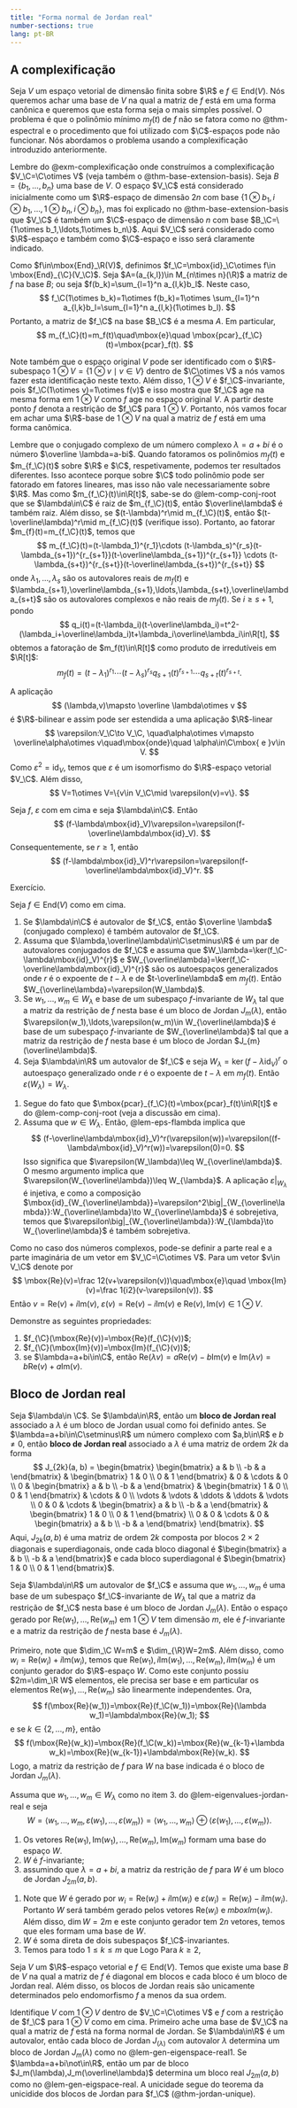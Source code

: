 ```yaml
--- 
title: "Forma normal de Jordan real"
number-sections: true
lang: pt-BR
---
```


## A complexificação

Seja $V$ um espaço vetorial de dimensão finita sobre $\R$ e $f\in\mbox{End}(V)$. Nós queremos achar uma base de $V$ na qual 
a matriz de $f$ está em uma forma canônica e queremos que esta forma seja o mais simples possível. O problema é que o polinômio mínimo $m_f(t)$ de $f$ 
não se fatora como no @thm-espectral e o procedimento que foi utilizado com $\C$-espaços pode não funcionar. Nós abordamos o problema 
usando a complexificação introduzido anteriormente. 

Lembre do @exm-complexificação onde construímos a complexificação 
$V_\C=\C\otimes V$ (veja também o @thm-base-extension-basis). 
Seja $B=\{b_1,\ldots,b_n\}$ uma base de $V$. O espaço $V_\C$ está considerado inicialmente como 
um $\R$-espaço de dimensão $2n$ com base $\{1\otimes b_1,i\otimes b_1,\ldots,1\otimes b_n,i\otimes b_n\}$, mas foi explicado no 
@thm-base-extension-basis que $V_\C$ é também um $\C$-espaço de dimensão $n$ com base $B_\C=\{1\otimes b_1,\ldots,1\otimes b_n\}$.
Aqui $V_\C$ será considerado como $\R$-espaço e também como $\C$-espaço e isso será claramente indicado.


Como $f\in\mbox{End}_\R(V)$, definimos $f_\C=\mbox{id}_\C\otimes f\in \mbox{End}_{\C}(V_\C)$. 
Seja $A=(a_{k,l})\in M_{n\times n}(\R)$ a matriz de $f$ na base $B$; ou seja $f(b_k)=\sum_{l=1}^n a_{l,k}b_l$. Neste caso, 
$$
f_\C(1\otimes b_k)=1\otimes f(b_k)=1\otimes \sum_{l=1}^n a_{l,k}b_l=\sum_{l=1}^n a_{l,k}(1\otimes b_l).
$$
Portanto, a matriz de $f_\C$ na base $B_\C$ é a mesma $A$. Em particular, 
$$
m_{f_\C}(t)=m_f(t)\quad\mbox{e}\quad \mbox{pcar}_{f_\C}(t)=\mbox{pcar}_f(t).
$$

Note também que o espaço original $V$ pode ser identificado com o $\R$-subespaço $1\otimes V=\{1\otimes v\mid v\in V\}$ dentro de $\C\otimes V$ 
a nós vamos fazer esta identificação neste texto. Além disso, $1\otimes V$ é $f_\C$-invariante, pois $f_\C(1\otimes v)=1\otimes f(v)$ e isso mostra que 
$f_\C$ age na mesma forma em $1\otimes V$ como $f$ age no espaço original $V$. A partir deste ponto $f$ denota a restrição de $f_\C$ para $1\otimes V$. Portanto, nós vamos focar em achar uma $\R$-base de $1\otimes V$ na qual 
a matriz de $f$ está em uma forma canômica.


Lembre que o conjugado complexo de um número complexo $\lambda=a+bi$ é o número $\overline \lambda=a-bi$. 
Quando fatoramos os polinômios $m_{f}(t)$ e $m_{f_\C}(t)$ sobre $\R$ e $\C$, respetivamente, podemos ter resultados diferentes. Isso 
acontece porque sobre $\C$ todo polinômio pode ser fatorado em fatores lineares, mas isso não vale necessariamente sobre $\R$. Mas como $m_{f_\C}(t)\in\R[t]$, sabe-se do @lem-comp-conj-root que se $\lambda\in\C$ é raiz de $m_{f_\C}(t)$, então $\overline\lambda$ é também raiz. Além disso, se $(t-\lambda)^r\mid m_{f_\C}(t)$, 
então $(t-\overline\lambda)^r\mid m_{f_\C}(t)$ (verifique isso). Portanto, ao fatorar $m_{f}(t)=m_{f_\C}(t)$, temos que 
$$
m_{f_\C}(t)=(t-\lambda_1)^{r_1}\cdots (t-\lambda_s)^{r_s}(t-\lambda_{s+1})^{r_{s+1}}(t-\overline\lambda_{s+1})^{r_{s+1}}
\cdots (t-\lambda_{s+t})^{r_{s+t}}(t-\overline\lambda_{s+t})^{r_{s+t}}
$$
onde $\lambda_1,\ldots,\lambda_s$ são os autovalores reais de $m_f(t)$ e $\lambda_{s+1},\overline\lambda_{s+1},\ldots,\lambda_{s+t},\overline\lambda_{s+t}$
são os autovalores complexos e não reais de $m_f(t)$. Se $i\geq s+1$, pondo 
$$ 
q_i(t)=(t-\lambda_i)(t-\overline\lambda_i)=t^2-(\lambda_i+\overline\lambda_i)t+\lambda_i\overline\lambda_i\in\R[t],
$$
obtemos a fatoração de $m_f(t)\in\R[t]$ como produto de irredutíveis em $\R[t]$:
$$
m_f(t)=(t-\lambda_1)^{r_1}\cdots (t-\lambda_s)^{r_s}q_{s+1}(t)^{r_{s+1}}\cdots q_{s+t}(t)^{r_{s+t}}. 
$$

A aplicação 
$$
(\lambda,v)\mapsto \overline \lambda\otimes v
$$
é $\R$-bilinear e assim pode ser estendida a uma aplicação $\R$-linear 
$$
\varepsilon:V_\C\to V_\C, \quad\alpha\otimes v\mapsto \overline\alpha\otimes v\quad\mbox{onde}\quad \alpha\in\C\mbox{ e }v\in V.
$$
Como $\varepsilon^2=\mbox{id}_V$, temos que $\varepsilon$ é um isomorfismo do $\R$-espaço vetorial $V_\C$. Além disso, 
$$
V=1\otimes V=\{v\in V_\C\mid \varepsilon(v)=v\}.
$$

:::{#lem-eps-flambda}
Seja $f$, $\varepsilon$ com em cima e seja $\lambda\in\C$. Então
$$
(f-\lambda\mbox{id}_V)\varepsilon=\varepsilon(f-\overline\lambda\mbox{id}_V).
$$
Consequentemente, se $r\geq 1$, então
$$
(f-\lambda\mbox{id}_V)^r\varepsilon=\varepsilon(f-\overline\lambda\mbox{id}_V)^r.
$$
:::
:::{.proof}
Exercício.
:::

:::{#lem-eigenvalues-jordan-real}
Seja $f\in\mbox{End}(V)$ como em cima.

1. Se $\lambda\in\C$ é autovalor de $f_\C$, então $\overline \lambda$ (conjugado complexo) é também autovalor de $f_\C$. 
2. Assuma que $\lambda,\overline\lambda\in\C\setminus\R$ é um par de autovalores conjugados de $f_\C$ e assuma que 
   $W_\lambda=\ker(f_\C-\lambda\mbox{id}_V)^{r}$ e $W_{\overline\lambda}=\ker(f_\C-\overline\lambda\mbox{id}_V)^{r}$ são os autoespaços 
   generalizados onde $r$ é o expoente de $t-\lambda$ e de $t-\overline\lambda$ em  $m_f(t)$. Então $W_{\overline\lambda}=\varepsilon(W_\lambda)$.
3. Se $w_1,\ldots,w_m\in W_\lambda$ e base de um subespaço $f$-invariante de $W_\lambda$ tal que a matriz da restrição de $f$ nesta base é 
   um bloco de Jordan $J_m(\lambda)$, então  $\varepsilon(w_1),\ldots,\varepsilon(w_m)\in W_{\overline\lambda}$ é base de 
   um subespaço $f$-invariante de $W_{\overline\lambda}$ tal que a matriz da restrição de $f$ nesta base é um bloco de Jordan
   $J_{m}(\overline\lambda)$. 
4. Seja $\lambda\in\R$ um autovalor de $f_\C$ e seja $W_\lambda=\ker(f-\lambda\mbox{id}_V)^r$ o autoespaço generalizado 
   onde $r$ é o expoente de $t-\lambda$ em $m_f(t)$. Então $\varepsilon(W_\lambda)=W_\lambda$. 
:::
:::{.proof}
1. Segue do fato que $\mbox{pcar}_{f_\C}(t)=\mbox{pcar}_f(t)\in\R[t]$ e do @lem-comp-conj-root (veja a discussão em cima).
2. Assuma que $w\in W_{\lambda}$. Então, @lem-eps-flambda implica que 
   $$
   (f-\overline\lambda\mbox{id}_V)^r(\varepsilon(w))=\varepsilon((f-\lambda\mbox{id}_V)^r(w))=\varepsilon(0)=0.
   $$
   Isso significa que $\varepsilon(W_\lambda)\leq W_{\overline\lambda}$. O mesmo argumento implica que 
   $\varepsilon(W_{\overline\lambda})\leq W_{\lambda}$. A aplicação $\varepsilon\big |_{W_\lambda}$ é injetiva, e como a 
   composição $\mbox{id}_{W_{\overline\lambda}}=\varepsilon^2\big|_{W_{\overline\lambda}}:W_{\overline\lambda}\to W_{\overline\lambda}$ é sobrejetiva, 
   temos que  $\varepsilon\big|_{W_{\overline\lambda}}:W_{\lambda}\to W_{\overline\lambda}$ é também sobrejetiva. 
:::

Como no caso dos números complexos, pode-se definir a parte real e a parte imaginária de um vetor em $V_\C=\C\otimes V$.
Para um vetor $v\in V_\C$ denote por 
$$
\mbox{Re}(v)=\frac 12(v+\varepsilon(v))\quad\mbox{e}\quad \mbox{Im}(v)=\frac 1{i2}(v-\varepsilon(v)).
$$
Então $v=\mbox{Re}(v)+i\mbox{Im}(v)$, $\varepsilon(v)=\mbox{Re}(v)-i\mbox{Im}(v)$ e $\mbox{Re}(v),\mbox{Im}(v)\in 1\otimes V$.

:::{#exr-re-im-vect}
Demonstre as seguintes propriedades:

1. $f_{\C}(\mbox{Re}(v))=\mbox{Re}(f_{\C}(v))$;
2. $f_{\C}(\mbox{Im}(v))=\mbox{Im}(f_{\C}(v))$;
3. se $\lambda=a+bi\in\C$, então $\mbox{Re}(\lambda v)=a\mbox{Re}(v)-b\mbox{Im}(v)$ e $\mbox{Im}(\lambda v)=b\mbox{Re}(v)+a\mbox{Im}(v)$. 
:::

## Bloco de Jordan real

Seja $\lambda\in \C$. Se $\lambda\in\R$, então um **bloco de Jordan real** associado a $\lambda$  é um bloco de Jordan usual como foi definido antes. 
Se $\lambda=a+bi\in\C\setminus\R$ um número complexo com $a,b\in\R$ e $b\neq 0$, então **bloco de Jordan real** associado a $\lambda$ é uma matriz de ordem $2k$ da forma
$$
J_{2k}(a, b) = 
\begin{bmatrix}
\begin{bmatrix}
a & b \\
-b & a
\end{bmatrix} & \begin{bmatrix}
1 & 0 \\
0 & 1
\end{bmatrix} & 0 & \cdots & 0 \\
0 & \begin{bmatrix}
a & b \\
-b & a
\end{bmatrix} & \begin{bmatrix}
1 & 0 \\
0 & 1
\end{bmatrix} & \cdots & 0 \\
\vdots & \vdots & \ddots & \ddots & \vdots \\
0 & 0 & \cdots & \begin{bmatrix}
a & b \\
-b & a
\end{bmatrix} & \begin{bmatrix}
1 & 0 \\
0 & 1
\end{bmatrix} \\
0 & 0 & \cdots & 0 & \begin{bmatrix}
a & b \\
-b & a
\end{bmatrix}
\end{bmatrix}.
$$
Aqui, $J_{2k}(a, b)$ é uma matriz de ordem $2k$ composta por blocos $2 \times 2$ diagonais e superdiagonais, onde cada bloco diagonal é $\begin{bmatrix} a & b \\ -b & a \end{bmatrix}$ e cada bloco superdiagonal é $\begin{bmatrix} 1 & 0 \\ 0 & 1 \end{bmatrix}$.

:::{#lem-gen-eigenspace-real1}
Seja $\lambda\in\R$ um autovalor de $f_\C$ e assuma que $w_1,\ldots,w_m$ é uma base de um subespaço $f_\C$-invariante de $W_\lambda$ tal que
a matriz da restrição de $f_\C$ nesta base é um bloco de Jordan $J_m(\lambda)$. Então o espaço gerado por $\mbox{Re}(w_1),\ldots,\mbox{Re}(w_m)$ em $1\otimes V$ tem dimensão $m$, ele é $f$-invariante e a matriz da restrição de $f$ nesta base é $J_m(\lambda)$. 
:::
:::{.proof}
Primeiro, note que $\dim_\C W=m$ e $\dim_{\R}W=2m$. Além disso, como $w_i=\mbox{Re}(w_i)+i\mbox{Im}(w_i)$, temos que 
$\mbox{Re}(w_1),i\mbox{Im}(w_1),\ldots,\mbox{Re}(w_m),i\mbox{Im}(w_m)$ é um conjunto gerador do $\R$-espaço $W$. Como este conjunto possiu 
$2m=\dim_\R W$ elementos, ele precisa ser base e em particular os elementos $\mbox{Re}(w_1),\ldots,\mbox{Re}(w_m)$ são linearmente independentes. 
Ora, 
$$
f(\mbox{Re}(w_1))=\mbox{Re}(f_\C(w_1))=\mbox{Re}(\lambda w_1)=\lambda\mbox{Re}(w_1);
$$
e se $k\in\{2,\ldots,m\}$, então
$$
f(\mbox{Re}(w_k))=\mbox{Re}(f_\C(w_k))=\mbox{Re}(w_{k-1}+\lambda w_k)=\mbox{Re}(w_{k-1})+\lambda\mbox{Re}(w_k).
$$
Logo, a matriz da restrição de $f$ para $W$ na base indicada é o bloco de Jordan $J_m(\lambda)$. 
:::

:::{#lem-gen-eigspace-real}
Assuma que $w_1,\ldots,w_m\in W_\lambda$ como no item 3. do @lem-eigenvalues-jordan-real e seja 
$$
W=\left<w_1,\ldots,w_m,\varepsilon(w_1),\ldots,\varepsilon(w_m)\right>=\left<w_1,\ldots,w_m\right>\oplus\left<\varepsilon(w_1),\ldots,\varepsilon(w_m)\right>.
$$ 

1. Os vetores $\mbox{Re}(w_1),\mbox{Im}(w_1),\ldots,\mbox{Re}(w_m),\mbox{Im}(w_m)$ formam uma base do espaço $W$.
2. $W$ é $f$-invariante;
3. assumindo que $\lambda=a+bi$, a matriz da restrição de $f$ para $W$ é um bloco de Jordan $J_{2m}(a,b)$.
:::
:::{.proof}
1. Note que $W$ é gerado por $w_i=\mbox{Re}(w_i)+i\mbox{Im}(w_i)$ e $\varepsilon(w_i)=\mbox{Re}(w_i)-i\mbox{Im}(w_i)$. Portanto 
   $W$ será também gerado pelos vetores $\mbox{Re}(w_i)$ e $mbox{Im}(w_i)$. Além disso, $\dim W=2m$ e este conjunto gerador tem $2n$ vetores, 
   temos que eles formam uma base de $W$. 
2. $W$ é soma direta de dois subespaços $f_\C$-invariantes. 
3. Temos para todo $1\leq k\leq m$ que 
   \begin{align*}
   f(w_1)&=\lambda w_1,\\
   f(w_k)&=w_{k-1}+\lambda f(w_k),\\
   f(\varepsilon(w_1))&=\overline \lambda \varepsilon(w_1),\\
   f(\varepsilon(w_k))&=\varepsilon(w_{k-1})+\overline \lambda \varepsilon(w_k).
   \end{align*} 
   Logo
   \begin{align*}
   f(\mbox{Re}(w_1))&=\frac12 f(w_1+\varepsilon(w_1))=\frac 12(f(w_1)+\varepsilon(f(w_1)))=\mbox{Re}(f(w_1))=\mbox{Re}(\lambda w_1)
   \\&=a\mbox{Re}(w_1)-b\mbox{Im}(w_1);\\
   f(\mbox{Im}(w_1))&=\frac1{2i} f(w_1-\varepsilon(w_1))=\frac 1{2i}(f(w_1)-\varepsilon(f(w_1)))=\mbox{Im}(f(w_1))=\mbox{Im}(\lambda w_1)
   \\&=b\mbox{Re}(w_1)+a\mbox{Im}(w_1);\\
   \end{align*}
   Para $k\geq 2$,
   \begin{align*}
   f(\mbox{Re}(w_k))&=\frac12 f(w_k+\varepsilon(w_k))=\frac 12(f(w_k)+\varepsilon(f(w_k)))=\mbox{Re}(f(w_k))=\mbox{Re}(w_{k-1}+\lambda w_k)
   \\&=\mbox{Re}(w_{k-1})+a\mbox{Re}(w_1)-b\mbox{Im}(w_1);\\
   f(\mbox{Im}(w_k))&=\frac1{2i} f(w_k-\varepsilon(w_k))=\frac 1{2i}(f(w_k)-\varepsilon(f(w_k)))=\mbox{Im}(f(w_k))=\mbox{Im}(w_{k-1}+\lambda w_k)
   \\&=\mbox{Im}(w_{k-1})+b\mbox{Re}(w_1)+a\mbox{Im}(w_1).\\
   \end{align*}
:::

:::{#cor-jordan-real}
Seja $V$ um $\R$-espaço vetorial e $f\in\mbox{End}(V)$. Temos que existe uma base $B$ de $V$ na qual a matriz de $f$ é diagonal em blocos e cada 
bloco é um bloco de Jordan real. Além disso, os blocos de Jordan reais são unicamente determinados pelo endomorfismo $f$ a menos da sua ordem.
:::
:::{.proof}
Identifique $V$ com $1\otimes V$ dentro de $V_\C=\C\otimes V$ e $f$ com a restrição de $f_\C$ para $1\otimes V$ como em cima. 
Primeiro ache uma base de $V_\C$ na qual 
a matriz de $f$ está na forma normal de Jordan. Se $\lambda\in\R$ é um autovalor, então cada bloco de Jordan $J_(\lambda)$ com autovalor $\lambda$ determina 
um bloco de Jordan $J_m(\lambda)$ como no @lem-gen-eigenspace-real1. Se $\lambda=a+bi\not\in\R$, então um par de bloco $J_m(\lambda),J_m(\overline\lambda)$ 
determina um bloco real $J_{2m}(a,b)$ como no @lem-gen-eigspace-real. A unicidade segue do teorema da unicidide dos blocos de Jordan para $f_\C$ (@thm-jordan-unique).  
:::


